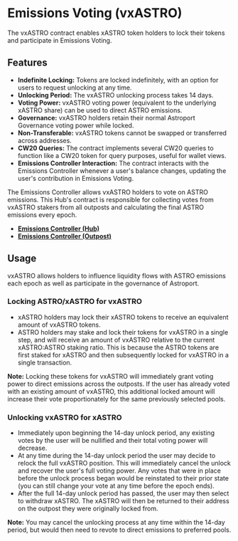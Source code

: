 # Emissions Voting (vxASTRO)

The vxASTRO contract enables xASTRO token holders to lock their tokens and participate in Emissions Voting.

## Features

- **Indefinite Locking:** Tokens are locked indefinitely, with an option for users to request unlocking at any time.
- **Unlocking Period:** The vxASTRO unlocking process takes 14 days.
- **Voting Power:** vxASTRO voting power (equivalent to the underlying xASTRO share) can be used to direct ASTRO emissions.
- **Governance:** vxASTRO holders retain their normal Astroport Governance voting power while locked.
- **Non-Transferable:** vxASTRO tokens cannot be swapped or transferred across addresses.
- **CW20 Queries:** The contract implements several CW20 queries to function like a CW20 token for query purposes, useful for wallet views.
- **Emissions Controller Interaction:** The contract interacts with the Emissions Controller whenever a user's balance changes, updating the user's contribution in Emissions Voting.

The Emissions Controller allows vxASTRO holders to vote on ASTRO emissions. This Hub's contract is responsible for collecting votes from vxASTRO stakers from all outposts and calculating the final ASTRO emissions every epoch.

- [**Emissions Controller (Hub)**](./Emissions%20Controller%20(Hub).mdx)
- [**Emissions Controller (Outpost)**](./Emissions%20Controller%20(Outpost).mdx)

## Usage

vxASTRO allows holders to influence liquidity flows with ASTRO emissions each epoch as well as participate in the governance of Astroport.

### Locking ASTRO/xASTRO for vxASTRO
- xASTRO holders may lock their xASTRO tokens to receive an equivalent amount of vxASTRO tokens. 
- ASTRO holders may stake and lock their tokens for vxASTRO in a single step, and will receive an amount of vxASTRO relative to the current xASTRO:ASTRO staking ratio. This is because the ASTRO tokens are first staked for xASTRO and then subsequently locked for vxASTRO in a single transaction.

**Note:** Locking these tokens for vxASTRO will immediately grant voting power to direct emissions across the outposts. If the user has already voted with an existing amount of vxASTRO, this additional locked amount will increase their vote proportionately for the same previously selected pools.

### Unlocking vxASTRO for xASTRO
- Immediately upon beginning the 14-day unlock period, any existing votes by the user will be nullified and their total voting power will decrease.
- At any time during the 14-day unlock period the user may decide to relock the full vxASTRO position. This will immediately cancel the unlock and recover the user's full voting power. Any votes that were in place before the unlock process began would be reinstated to their prior state (you can still change your vote at any time before the epoch ends).
- After the full 14-day unlock period has passed, the user may then select to withdraw xASTRO. The xASTRO will then be returned to their address on the outpost they were originally locked from.

**Note:** You may cancel the unlocking process at any time within the 14-day period, but would then need to revote to direct emissions to preferred pools.
